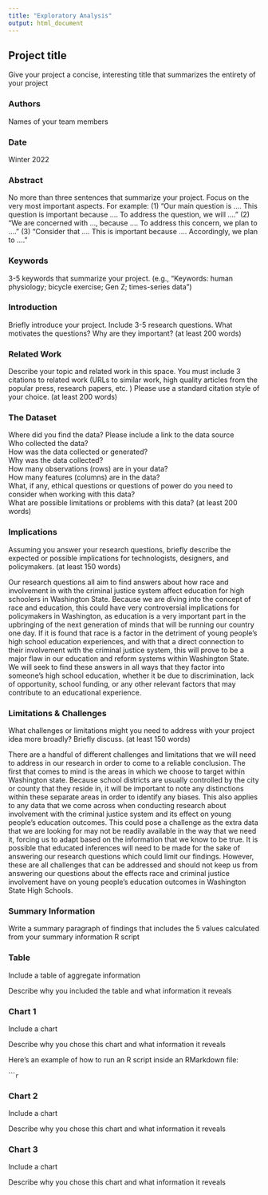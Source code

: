 ```yaml
---
title: "Exploratory Analysis"
output: html_document
---
```


## Project title

Give your project a concise, interesting title that summarizes the entirety of your project

### Authors

Names of your team members

### Date

Winter 2022

### Abstract

No more than three sentences that summarize your project. Focus on the very most important aspects. For example: (1) "Our main question is .... This question is important because .... To address the question, we will ...." (2) "We are concerned with ..., because .... To address this concern, we plan to ...." (3) "Consider that .... This is important because .... Accordingly, we plan to ...."

### Keywords

3-5 keywords that summarize your project.
(e.g., "Keywords: human physiology; bicycle exercise; Gen Z; times-series data")

### Introduction  

Briefly introduce your project.  Include 3-5 research questions. What motivates the questions? Why are they important? (at least 200 words)

### Related Work  

Describe your topic and related work in this space. You must include 3 citations to related work (URLs to similar work, high quality articles from the popular press, research papers, etc. ) Please use a standard citation style of your choice. (at least 200 words)

### The Dataset

Where did you find the data? Please include a link to the data source  
Who collected the data?  
How was the data collected or generated?  
Why was the data collected?  
How many observations (rows) are in your data?  
How many features (columns) are in the data?  
What, if any, ethical questions or questions of power do you need to consider when working with this data?  
What are possible limitations or problems with this data?   (at least 200 words)

### Implications

Assuming you answer your research questions, briefly describe the expected or possible implications for technologists, designers, and policymakers. (at least 150 words)

Our research questions all aim to find answers about how race and involvement in with the criminal justice system affect education for high schoolers in Washington State. Because we are diving into the concept of race and education, this could have very controversial implications for policymakers in Washington, as education is a very important part in the upbringing of the next generation of minds that will be running our country one day. If it is found that race is a factor in the detriment of young people's high school education experiences, and with that a direct connection to their involvement with the criminal justice system, this will prove to be a major flaw in our education and reform systems within Washington State. We will seek to find these answers in all ways that they factor into someone's high school education, whether it be due to discrimination, lack of opportunity, school funding, or any other relevant factors that may contribute to an educational experience.

### Limitations & Challenges
What challenges or limitations might you need to address with your project idea more broadly? Briefly discuss. (at least 150 words)

There are a handful of different challenges and limitations that we will need to address in our research in order to come to a reliable conclusion. The first that comes to mind is the areas in which we choose to target within Washington state. Because school districts are usually controlled by the city or county that they reside in, it will be important to note any distinctions within these separate areas in order to identify any biases. This also applies to any data that we come across when conducting research about involvement with the criminal justice system and its effect on young people's education outcomes. This could pose a challenge as the extra data that we are looking for may not be readily available in the way that we need it, forcing us to adapt based on the information that we know to be true. It is possible that educated inferences will need to be made for the sake of answering our research questions which could limit our findings. However, these are all challenges that can be addressed and should not keep us from answering our questions about the effects race and criminal justice involvement have on young people's education outcomes in Washington State High Schools.


### Summary Information

Write a summary paragraph of findings that includes the 5 values calculated from your summary information R script

### Table

Include a table of aggregate information

Describe why you included the table and what information it reveals

### Chart 1

Include a chart

Describe why you chose this chart and what information it reveals

Here's an example of how to run an R script inside an RMarkdown file:

``````r
```

### Chart 2

Include a chart

Describe why you chose this chart and what information it reveals

### Chart 3

Include a chart

Describe why you chose this chart and what information it reveals

